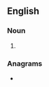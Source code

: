 {{also|spīdes|spīdēs}}

==English==

===Noun===
{{head|en|noun plural form}}

# {{plural of|spide|lang=en}}

===Anagrams===
* {{l|en|pissed}}